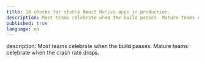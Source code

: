 ```yaml
---
title: 10 checks for stable React Native apps in production.
description: Most teams celebrate when the build passes. Mature teams celebrate when the crash rate drops.
published: true
language: en
---
```


description: Most teams celebrate when the build passes. Mature teams celebrate when the crash rate drops.

